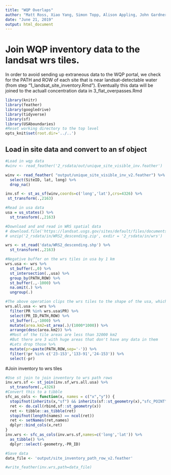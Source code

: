 ```yaml
---
title: "WQP Overlaps"
author: "Matt Ross, Xiao Yang, Simon Topp, Alison Appling, John Gardner"
date: "June 21, 2019"
output: html_document
---
```



# Join WQP inventory data to the landsat wrs tiles. 

In order to avoid sending up extraneous data to the WQP portal, we check for the PATH and ROW of each site that is near landsat-detectable water (from step "1_landsat_site_inventory.Rmd"). Eventually this data will be joined to the actuall concentration data in 3_flat_overpasses.Rmd

```r
library(knitr)
library(feather)
library(googledrive)
library(tidyverse)
library(sf)
library(USAboundaries)
#Reset working directory to the top level
opts_knit$set(root.dir='../..')
```

## Load in site data and convert to an sf object
```r
#Load in wqp data
#winv <- read_feather('2_rsdata/out/unique_site_visible_inv.feather')

winv <- read_feather( "output/unique_site_visible_inv_v2.feather") %>%
  select(SiteID, lat, long) %>%
  drop_na()

inv.sf <- st_as_sf(winv,coords=c('long','lat'),crs=4326) %>%
 st_transform(.,2163)

```


```r
#Read in usa data
usa = us_states() %>%
  st_transform(.,2163)

#Download and and read in WRS spatial data
# download.file('https://landsat.usgs.gov/sites/default/files/documents/WRS2_descending.zip', destfile = paste0(getwd(),'/2_rsdata/in/WRS2_descending.zip'), method = 'curl')
# unzip('2_rsdata/in/WRS2_descending.zip', exdir = '2_rsdata/in/wrs')

wrs <- st_read('data/WRS2_descending.shp') %>%
  st_transform(.,2163)

#Negative buffer on the wrs tiles in usa by 1 km
wrs.usa <- wrs %>%
  st_buffer(.,0) %>%
  st_intersection(.,usa) %>%
  group_by(PATH,ROW) %>%
  st_buffer(.,-1000) %>%
  na.omit(.) %>%
  ungroup(.) 

#The above operation clips the wrs tiles to the shape of the usa, which we don't want. So let's keep full tiles
wrs.all.usa <- wrs %>%
  filter(PR %in% wrs.usa$PR) %>%
  select(PR_ID,PATH,ROW) %>%
  st_buffer(.,-1000) %>%
  mutate(area.km2=st_area(.)/(1000*1000)) %>%
  arrange(desc(area.km2)) %>%
  #Most of the tile areas are less than 32000 km2
  #But there are 3 with huge areas that don't have any data in them
  #Lets drop those %>% 
  mutate(pr=paste(PATH,ROW,sep='-')) %>%
  filter(!pr %in% c('23-153','133-91','24-153')) %>%
  select(-pr)

```

#Join inventory to wrs tiles
```r
#Use st join to join inventory to wrs path rows
inv.wrs.sf <- st_join(inv.sf,wrs.all.usa) %>%
  st_transform(.,4326)
#Convert this to a tibble
sfc_as_cols <- function(x, names = c("x","y")) {
  stopifnot(inherits(x,"sf") && inherits(sf::st_geometry(x),"sfc_POINT"))
  ret <- do.call(rbind,sf::st_geometry(x))
  ret <- tibble::as_tibble(ret)
  stopifnot(length(names) == ncol(ret))
  ret <- setNames(ret,names)
  dplyr::bind_cols(x,ret)
}
inv.wrs <- sfc_as_cols(inv.wrs.sf,names=c('long','lat')) %>%
  as_tibble() %>%
  dplyr::select(-geometry,-PR_ID) 

#Save data
data_file <- 'output/site_inventory_path_row_v2.feather'

#write_feather(inv.wrs,path=data_file)

```


